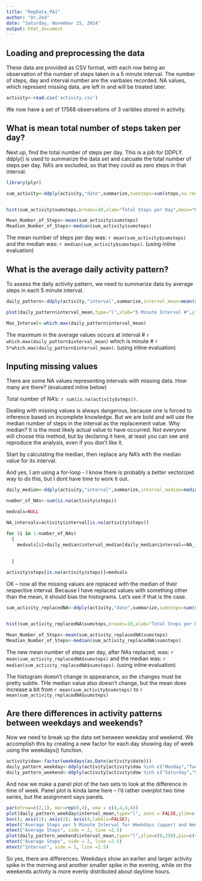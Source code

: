 ```yaml
---
title: "RepData_PA1"
author: "Dr.Zed"
date: "Saturday, November 15, 2014"
output: html_document
---
```


## Loading and preprocessing the data

These data are provided as CSV format, with each row being an observation of the number of steps taken in a 5 minute interval.  The number of steps, day and interval number are the vairbales recorded.  NA values, which represent missing data, are left in and will be treated later.

```r
activity<-read.csv('activity.csv')
```

We now have a set of 17568 observations of 3 varibles stored in activity.


## What is mean total number of steps taken per day?

Next up, find the total number of steps per day.  This is a job for DDPLY.  ddply() is used to summarize the data set and calcuate the total number of steps per day.  NA's are excluded, so that they could as zero steps in that interval.


```r
library(plyr)

sum_activity<-ddply(activity,"date",summarize,sumsteps=sum(steps,na.rm=TRUE))


hist(sum_activity$sumsteps,breaks=10,xlab="Total Steps per Day",main="Histogram of Total Steps per Day")

Mean_Number_of_Steps<-mean(sum_activity$sumsteps)
Meadian_Number_of_Steps<-median(sum_activity$sumsteps)

```

The mean number of steps per day was: `r mean(sum_activity$sumsteps)`
and the median was: `r median(sum_activity$sumsteps)`.
(using inline evaluation)


## What is the average daily activity pattern?

To assess the daily activity pattern, we need to summarize data by average steps in each 5 minute interval.  

```r

daily_pattern<-ddply(activity,"interval",summarize,interval_mean=mean(steps,na.rm=TRUE))

plot(daily_pattern$interval_mean,type="l",xlab="5 Minute Interval #",ylab="Mean Steps per 5 minutes",main="Mean Number of Steps per 5 Minute Interval Averaged Over All Days")

Max_Interval<-which.max(daily_pattern$interval_mean)

```

The maximum in the average values occurs at interval # `r which.max(daily_pattern$interval_mean)` which is minute # `r 5*which.max(daily_pattern$interval_mean)`.  (using inline evaluation)


## Inputing missing values

There are some NA values representing intervals with missing data.  How many are there? (evaluated inline below)

Total number of NA's: `r sum(is.na(activity$steps))`.

Dealing with missing values is always dangerous, because one is forced to inference based on incomplete knowledge.  But we are bold and will use the median number of steps in the interval as the replacement value.  Why median?  It is the most likely actual value to have occurred.  Not everyone will choose this method, but by declaring it here, at least you can see and reproduce the analysis, even if you don't like it.

Start by calculating the median, then replace any NA's with the median value for its interval. 

And yes, I am using a for-loop - I know there is probably a better vectorized way to do this, but I dont have time to work it out.

```r
daily_median<-ddply(activity,"interval",summarize,interval_median=median(steps,na.rm=TRUE))

number_of_NAs<-sum(is.na(activity$steps))

medvals=NULL

NA_intervals=activity$interval[is.na(activity$steps)]

for (i in 1:number_of_NAs)
  {
    medvals[i]=daily_median$interval_median[daily_median$interval==NA_intervals[i]]
  
  
  }

activity$steps[is.na(activity$steps)]=medvals

```

OK -- now all the missing values are replaced with the median of their respective interval.  Because I have replaced values with something other than the mean, it should bias the histograms.  Let's see if that is the case.

```r
sum_activity_replacedNA<-ddply(activity,"date",summarize,sumsteps=sum(steps))


hist(sum_activity_replacedNA$sumsteps,breaks=10,xlab="Total Steps per Day",main="Histogram of Total Steps per Day, NA replaced with interval median")

Mean_Number_of_Steps<-mean(sum_activity_replacedNA$sumsteps)
Meadian_Number_of_Steps<-median(sum_activity_replacedNA$sumsteps)


```

The new mean number of steps per day, after NAs replaced, was: `r mean(sum_activity_replacedNA$sumsteps)`
and the median was: `r median(sum_activity_replacedNA$sumsteps)`.
(using inline evaluation)

The histogram doesn't change in appearance, so the changes must be pretty subtle. THe median value also doesn't change, but the mean does increase a bit from `r mean(sum_activity$sumsteps)` to `r mean(sum_activity_replacedNA$sumsteps)`

## Are there differences in activity patterns between weekdays and weekends?

Now we need to break up the data set between weekday and weekend.  We accomplish this by creating a new factor for each day showing day of week using the weekdays() function.

```r
activity$dow<-factor(weekdays(as.Date(activity$date)))
daily_pattern_weekday<-ddply(activity[activity$dow %in% c("Monday","Tuesday","Wednesday","Thursday","Friday"),],c("interval"),summarize,interval_mean=mean(steps,na.rm=TRUE))
daily_pattern_weekend<-ddply(activity[activity$dow %in% c("Saturday","Sunday"),],c("interval"),summarize,interval_mean=mean(steps,na.rm=TRUE))


```

And now we make a panel plot of the two sets to look at the difference in time of week. Panel plot is kinda lame here -- I'd rather overplot two time series, but the assignment says panels.  

```r
par(mfrow=c(2,1), mar=rep(0,4), oma = c(4,4,4,4))
plot(daily_pattern_weekday$interval_mean,type="l", axes = FALSE,ylim=c(0,250),pin=c(4,4))
box(); axis(1); axis(2); axis(4,labels=FALSE);
mtext("Average Steps per 5 Minute Interval for Weekdays (upper) and Weekends (lower)", side = 3, line =2.5)
mtext("Average Steps", side = 2, line =2.5)
plot(daily_pattern_weekend$interval_mean,type="l",ylim=c(0,250),pin=c(4,4))
mtext("Average Steps", side = 2, line =2.5)
mtext("Interval", side = 1, line =2.5)


```

So yes, there are differences.  Weekdays show an earlier and larger activity spike in the morning and another smaller spike in the evening, while on the weekends activity is more evenly distributed about daytime hours.

